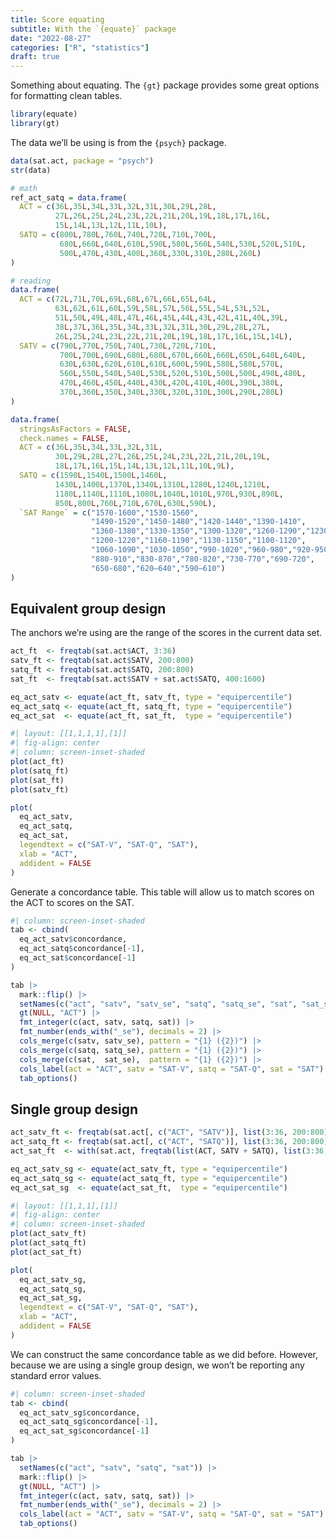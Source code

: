 ```yaml
---
title: Score equating
subtitle: With the `{equate}` package
date: "2022-08-27"
categories: ["R", "statistics"]
draft: true
---
```


Something about equating.
The `{gt}` package provides some great options for formatting clean tables.

```r
library(equate)
library(gt)
```

The data we'll be using is from the `{psych}` package.

```r
data(sat.act, package = "psych")
str(data)
```

```r
# math
ref_act_satq = data.frame(
  ACT = c(36L,35L,34L,33L,32L,31L,30L,29L,28L,
          27L,26L,25L,24L,23L,22L,21L,20L,19L,18L,17L,16L,
          15L,14L,13L,12L,11L,10L),
  SATQ = c(800L,780L,760L,740L,720L,710L,700L,
           680L,660L,640L,610L,590L,580L,560L,540L,530L,520L,510L,
           500L,470L,430L,400L,360L,330L,310L,280L,260L)
)

# reading
data.frame(
  ACT = c(72L,71L,70L,69L,68L,67L,66L,65L,64L,
          63L,62L,61L,60L,59L,58L,57L,56L,55L,54L,53L,52L,
          51L,50L,49L,48L,47L,46L,45L,44L,43L,42L,41L,40L,39L,
          38L,37L,36L,35L,34L,33L,32L,31L,30L,29L,28L,27L,
          26L,25L,24L,23L,22L,21L,20L,19L,18L,17L,16L,15L,14L),
  SATV = c(790L,770L,750L,740L,730L,720L,710L,
           700L,700L,690L,680L,680L,670L,660L,660L,650L,640L,640L,
           630L,630L,620L,610L,610L,600L,590L,580L,580L,570L,
           560L,550L,540L,540L,530L,520L,510L,500L,500L,490L,480L,
           470L,460L,450L,440L,430L,420L,410L,400L,390L,380L,
           370L,360L,350L,340L,330L,320L,310L,300L,290L,280L)
)

data.frame(
  stringsAsFactors = FALSE,
  check.names = FALSE,
  ACT = c(36L,35L,34L,33L,32L,31L,
          30L,29L,28L,27L,26L,25L,24L,23L,22L,21L,20L,19L,
          18L,17L,16L,15L,14L,13L,12L,11L,10L,9L),
  SATQ = c(1590L,1540L,1500L,1460L,
          1430L,1400L,1370L,1340L,1310L,1280L,1240L,1210L,
          1180L,1140L,1110L,1080L,1040L,1010L,970L,930L,890L,
          850L,800L,760L,710L,670L,630L,590L),
  `SAT Range` = c("1570-1600","1530-1560",
                  "1490-1520","1450-1480","1420-1440","1390-1410",
                  "1360-1380","1330-1350","1300-1320","1260-1290","1230-1250",
                  "1200-1220","1160-1190","1130-1150","1100-1120",
                  "1060-1090","1030-1050","990-1020","960-980","920-950",
                  "880-910","830-870","780-820","730-770","690-720",
                  "650-680","620–640","590–610")
)
```


<!-- TODO add information on published concordance tables. -->
<!-- https://www.act.org/content/dam/act/unsecured/documents/ACT-SAT-Concordance-Tables.pdf -->
<!-- Our results won't be exact but maybe close enough. -->

## Equivalent group design

The anchors we're using are the range of the scores in the current data set.

```r
act_ft  <- freqtab(sat.act$ACT, 3:36)
satv_ft <- freqtab(sat.act$SATV, 200:800)
satq_ft <- freqtab(sat.act$SATQ, 200:800)
sat_ft  <- freqtab(sat.act$SATV + sat.act$SATQ, 400:1600)

eq_act_satv <- equate(act_ft, satv_ft, type = "equipercentile")
eq_act_satq <- equate(act_ft, satq_ft, type = "equipercentile")
eq_act_sat  <- equate(act_ft, sat_ft,  type = "equipercentile")
```

```r
#| layout: [[1,1,1,1],[1]]
#| fig-align: center
#| column: screen-inset-shaded
plot(act_ft) 
plot(satq_ft)
plot(sat_ft)
plot(satv_ft)

plot(
  eq_act_satv,
  eq_act_satq,
  eq_act_sat,
  legendtext = c("SAT-V", "SAT-Q", "SAT"),
  xlab = "ACT",
  addident = FALSE
)
```

Generate a concordance table.
This table will allow us to match scores on the ACT to scores on the SAT.

```r
#| column: screen-inset-shaded
tab <- cbind(
  eq_act_satv$concordance,
  eq_act_satq$concordance[-1],
  eq_act_sat$concordance[-1]
)

tab |> 
  mark::flip() |> 
  setNames(c("act", "satv", "satv_se", "satq", "satq_se", "sat", "sat_se")) |> 
  gt(NULL, "ACT") |>
  fmt_integer(c(act, satv, satq, sat)) |> 
  fmt_number(ends_with("_se"), decimals = 2) |> 
  cols_merge(c(satv, satv_se), pattern = "{1} ({2})") |> 
  cols_merge(c(satq, satq_se), pattern = "{1} ({2})") |> 
  cols_merge(c(sat,  sat_se),  pattern = "{1} ({2})") |> 
  cols_label(act = "ACT", satv = "SAT-V", satq = "SAT-Q", sat = "SAT") |> 
  tab_options()
```

## Single group design

```r
act_satv_ft <- freqtab(sat.act[, c("ACT", "SATV")], list(3:36, 200:800))
act_satq_ft <- freqtab(sat.act[, c("ACT", "SATQ")], list(3:36, 200:800))
act_sat_ft  <- with(sat.act, freqtab(list(ACT, SATV + SATQ), list(3:36, 400:1600)))

eq_act_satv_sg <- equate(act_satv_ft, type = "equipercentile")
eq_act_satq_sg <- equate(act_satq_ft, type = "equipercentile")
eq_act_sat_sg  <- equate(act_sat_ft,  type = "equipercentile")
```


```r
#| layout: [[1,1,1],[1]]
#| fig-align: center
#| column: screen-inset-shaded
plot(act_satv_ft)
plot(act_satq_ft)
plot(act_sat_ft)

plot(
  eq_act_satv_sg, 
  eq_act_satq_sg, 
  eq_act_sat_sg,
  legendtext = c("SAT-V", "SAT-Q", "SAT"),
  xlab = "ACT",
  addident = FALSE
)
```

We can construct the same concordance table as we did before.
However, because we are using a single group design, we won't be reporting any standard error values.

```r
#| column: screen-inset-shaded
tab <- cbind(
  eq_act_satv_sg$concordance,
  eq_act_satq_sg$concordance[-1],
  eq_act_sat_sg$concordance[-1]
)

tab |> 
  setNames(c("act", "satv", "satq", "sat")) |>
  mark::flip() |> 
  gt(NULL, "ACT") |>
  fmt_integer(c(act, satv, satq, sat)) |> 
  fmt_number(ends_with("_se"), decimals = 2) |> 
  cols_label(act = "ACT", satv = "SAT-V", satq = "SAT-Q", sat = "SAT") |> 
  tab_options()
```


